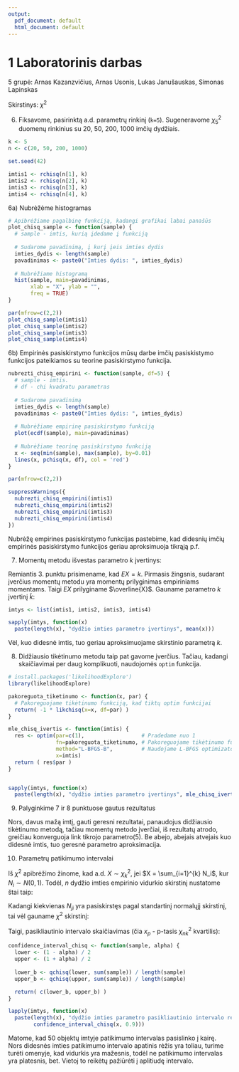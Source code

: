 ```yaml
---
output:
  pdf_document: default
  html_document: default
---
```


# 1 Laboratorinis darbas

5 grupė: Arnas Kazanzvičius, Arnas Usonis, Lukas Janušauskas, Simonas Lapinskas

Skirstinys: $\chi^2$

6.  Fiksavome, pasirinktą a.d. parametrų rinkinį (`k=5`). Sugeneravome $\chi^2_5$ duomenų rinkinius su 20, 50, 200, 1000 imčių dydžiais.

```r
k <- 5
n <- c(20, 50, 200, 1000)

set.seed(42)

imtis1 <- rchisq(n[1], k)
imtis2 <- rchisq(n[2], k)
imtis3 <- rchisq(n[3], k)
imtis4 <- rchisq(n[4], k)
```

6a) Nubrėžėme histogramas

```r
# Apibrėžiame pagalbinę funkciją, kadangi grafikai labai panašūs
plot_chisq_sample <- function(sample) {
  # sample - imtis, kurią įdedame į funkciją
  
  # Sudarome pavadinimą, į kurį įeis imties dydis
  imties_dydis <- length(sample)
  pavadinimas <- paste0("Imties dydis: ", imties_dydis)
  
  # Nubrėžiame histogramą
  hist(sample, main=pavadinimas,
       xlab = "X", ylab = "",
       freq = TRUE)
}

par(mfrow=c(2,2))
plot_chisq_sample(imtis1)
plot_chisq_sample(imtis2)
plot_chisq_sample(imtis3)
plot_chisq_sample(imtis4)
```

6b) Empirinės pasiskirstymo funkcijos mūsų darbe imčių pasiskistymo funkcijos pateikiamos su teorine pasiskirstymo funkcija.

```r
nubrezti_chisq_empirini <- function(sample, df=5) {
  # sample - imtis.
  # df - chi kvadratu parametras
  
  # Sudarome pavadinimą
  imties_dydis <- length(sample)   
  pavadinimas <- paste0("Imties dydis: ", imties_dydis)
  
  # Nubrėžiame empirinę pasiskirstymo funkciją
  plot(ecdf(sample), main=pavadinimas)
  
  # Nubrėžiame teorinę pasiskirstymo funkciją
  x <- seq(min(sample), max(sample), by=0.01)
  lines(x, pchisq(x, df), col = 'red')
}

par(mfrow=c(2,2))

suppressWarnings({
  nubrezti_chisq_empirini(imtis1)
  nubrezti_chisq_empirini(imtis2)
  nubrezti_chisq_empirini(imtis3)
  nubrezti_chisq_empirini(imtis4)
})
```

Nubrėžę empirines pasiskirstymo funkcijas pastebime, kad didesnių imčių empirinės pasiskirstymo funkcijos geriau aproksimuoja tikrąją p.f.

7.  Momentų metodu išvestas parametro $k$ įvertinys:

Remiantis 3. punktu prisimename, kad $EX = k$. Pirmasis žingsnis, sudarant įverčius momentų metodu yra momentų prilyginimas empiriniams momentams. Taigi $EX$ prilyginame $\overline{X}$. Gauname parametro $k$ įvertinį $\widetilde{k}$:

```{=tex}
\begin{equation}
  \widetilde{k} = \overline{X}
\end{equation}
```
```r
imtys <- list(imtis1, imtis2, imtis3, imtis4)

sapply(imtys, function(x) 
  paste(length(x), "dydžio imties parametro įvertinys", mean(x)))
```

Vėl, kuo didesnė imtis, tuo geriau aproksimuojame skirstinio parametrą $k$. 

8.  Didžiausio tikėtinumo metodu taip pat gavome įverčius. Tačiau, kadangi skaičiavimai per daug komplikuoti, naudojomės `optim` funkcija.

```r
# install.packages('likelihoodExplore')
library(likelihoodExplore)

pakoreguota_tiketinumo <- function(x, par) {
  # Pakoreguojame tikėtinumo funkciją, kad tiktų optim funkcijai
  return( -1 * likchisq(x=x, df=par) )
}

mle_chisq_ivertis <- function(imtis) {
  res <- optim(par=c(1),                  # Pradedame nuo 1
               fn=pakoreguota_tiketinumo, # Pakoreguojame tikėtinumo funkciją
               method="L-BFGS-B",         # Naudojame L-BFGS optimizatorių
               x=imtis)
  return ( res$par )
}


sapply(imtys, function(x) 
  paste(length(x), "dydžio imties parametro įvertinys", mle_chisq_ivertis(x)))

```

9.  Palyginkime 7 ir 8 punktuose gautus rezultatus

Nors, davus mažą imtį, gauti geresni rezultatai, panaudojus didžiausio tikėtinumo metodą, tačiau momentų metodo įverčiai, iš rezultatų atrodo, greičiau konverguoja link tikrojo parametro(5).
Be abejo, abejais atvejais kuo didesnė imtis, tuo geresnė parametro aproksimacija.

10. Parametrų patikimumo intervalai

Iš $\chi^2$ apibrėžimo žinome, kad a.d. $X \sim \chi^2_k$, jei $X = \sum_{i=1}^{k} N_i$, kur $N_i \sim N(0,1)$. Todėl, $n$ dydžio imties empirinio vidurkio skirstinį nustatome štai taip:

\begin{equation}
\centering
  n\overline{X} = \sum_{j=1}^n X_j = \sum_{j=1}^n \sum_{i=1}^k N_{ji}
\end{equation}

Kadangi kiekvienas $N_{ji}$ yra pasiskirstęs pagal standartinį normalųjį skirstinį, tai vėl gauname $\chi^2$ skirstinį:

```{=tex}
\begin{equation}
  \centering
  n\overline{X} \sim \chi^2_{nk}
\end{equation}
```
Taigi, pasikliautinio intervalo skaičiavimas (čia $x_p$ - p-tasis $\chi^2_{nk}$ kvartilis):

\begin{equation}
  P(x_{(1- \alpha)/2} < n\hat{k} < x_{(1 + \alpha)/2} )
\end{equation}
\begin{equation}
  P(\frac{x_{(1- \alpha)/2}}{n} < \hat{k} < \frac{ x_{(1 + \alpha)/2} }{n})
\end{equation}

```r
confidence_interval_chisq <- function(sample, alpha) {
  lower <- (1 - alpha) / 2
  upper <- (1 + alpha) / 2
  
  lower_b <- qchisq(lower, sum(sample)) / length(sample)
  upper_b <- qchisq(upper, sum(sample)) / length(sample)

  return( c(lower_b, upper_b) )
}

lapply(imtys, function(x) 
  paste(length(x), "dydžio imties parametro pasikliautinio intervalo rėžiai",
        confidence_interval_chisq(x, 0.9)))
```

Matome, kad 50 objektų imtyje patikimumo intervalas pasislinko į kairę.
Nors didesnės imties patikimumo intervalo apatinis rėžis yra toliau, turime turėti omenyje, kad vidurkis yra mažesnis,
todėl ne patikimumo intervalas yra platesnis, bet. Vietoj to reikėtų pažiūrėti į aplitiudę intervalo.
